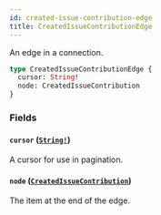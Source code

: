 ```yaml
---
id: created-issue-contribution-edge
title: CreatedIssueContributionEdge
---
```


An edge in a connection.

```graphql
type CreatedIssueContributionEdge {
  cursor: String!
  node: CreatedIssueContribution
}
```

### Fields

#### `cursor` ([`String!`](/docs/api/scalars/string))

A cursor for use in pagination.

#### `node` ([`CreatedIssueContribution`](/docs/api/objects/created-issue-contribution))

The item at the end of the edge.
